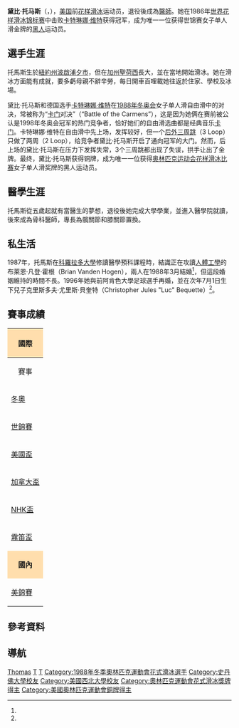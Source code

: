 {{noteTA
|1=zh-hk:花式溜冰; zh-tw:花式滑冰; zh-cn:花样滑冰; 
|2=zh-hk:溜冰; zh-hans:滑冰; zh-tw:滑冰;
|3=zh-hk:自由滑; zh-hans:自由滑; zh-tw:長曲項目;
|4=zh-hk:短節目; zh-hans:短节目; zh-tw:短曲項目;
|5=zh-hk:國際溜冰聯盟; zh-hans:国际滑冰联盟; zh-tw:國際滑冰總會;
}}
{{Infobox figure skater
|name= 黛比·托马斯<br>Debi Thomas
|image=
|caption=
|fullname= 黛博拉·珍妮·托马斯<br>(Debra Janine Thomas)
|altname= 
|country= {{USA}}
|formercountry=
|birth_date= {{birth date and age|1967|3|25}}
|birth_place= 美國[[紐約州|紐約州]][[波啟浦夕市_(紐約州)|波啟浦夕市]]
|hometown=
|residence= 
|height = {{height|m=1.67}}
|partner= 
|formerpartner=
|coach= 
|formercoach= Alex McGowan
|choreographer=
|formerchoreographer=
|skating club= 洛杉磯花式滑冰俱樂部<Br>(Los Angeles Figure Skating Club) 
|retired= 
| medaltemplates = <!-- see [[Template:MedalRelatedTemplates|Template:MedalRelatedTemplates]] -->
{{MedalCountry | {{USA}} }}
{{MedalSport | [[花樣滑冰|花樣滑冰]]}}
{{MedalCompetition | [[冬季奥林匹克运动会花样滑冰比赛|冬季奧運會]]}}
{{MedalBronze|{{tsl|en|Figure skating at the 1988 Winter Olympics|1988年冬季奥林匹克运动会花样滑冰比赛|1988 卡加利}}|{{tsl|en|Figure skating at the 1988 Winter Olympics|1988年冬季奥林匹克运动会花样滑冰比赛|女子單人滑}}}}
{{MedalCompetition|[[世界花样滑冰锦标赛|世界錦標賽]]}}
{{MedalGold| {{tsl|en|1986 World Figure Skating Championships|1986年世界花式滑冰錦標賽|1986 日內瓦}}|女子單人滑}}
{{MedalSilver| {{tsl|en|1987 World Figure Skating Championships|1987年世界花式滑冰錦標賽|1987 辛辛那堤}}|女子單人滑}}
{{MedalBronze| {{tsl|en|1988 World Figure Skating Championships|1988年世界花式滑冰錦標賽|1988 布達佩斯}}|女子單人滑}}
}}
{{MedalTop}}
{{MedalSport | [[冬季奥林匹克运动会花样滑冰比赛|花樣滑冰]]}}
{{MedalCountry |  {{USA}} }}
{{MedalBronze|{{tsl|en|Figure skating at the 1988 Winter Olympics|1988年冬季奥林匹克运动会花样滑冰比赛|1988 卡加利}}|{{tsl|en|Figure skating at the 1988 Winter Olympics|1988年冬季奥林匹克运动会花样滑冰比赛|女子單人滑}}}}
{{MedalBottom}}

'''黛比·托马斯'''（{{lang|en|Debi Thomas}}，{{bd|1967年|3月25日|catIdx=T}}），[[美国|美国]]前[[花样滑冰|花样滑冰]]运动员，退役後成為[[醫師|醫師]]。她在1986年[[世界花样滑冰锦标赛|世界花样滑冰锦标赛]]中击败[[卡特琳娜·维特|卡特琳娜·维特]]获得冠军，成为唯一一位获得世锦赛女子单人滑金牌的[[黑色人种|黑人]]运动员。


==選手生涯==
托馬斯生於[[紐約州|紐約州]][[波啟浦夕市_(紐約州)|波啟浦夕市]]，但在[[加州|加州]][[聖荷西|聖荷西]]長大，並在當地開始滑冰。她在滑冰方面能有成就，要多虧母親不辭辛勞，每日開車百哩載她往返於住家、學校及冰場。

黛比·托马斯和德国选手[[卡特琳娜·维特|卡特琳娜·维特]]在[[1988年冬季奥林匹克运动会|1988年冬奥会]]女子单人滑自由滑中的对决，常被称为“[[卡门|卡门]]对决”（“Battle of the Carmens”），这是因为她俩在赛前被公认是1998年冬奥会冠军的热门竞争者，恰好她们的自由滑选曲都是经典音乐[[卡门|卡门]]。卡特琳娜·维特在自由滑中先上场，发挥较好，但一个[[后外跳|后外三周跳]]（3 Loop）只做了两周（2 Loop），给竞争者黛比·托马斯开启了通向冠军的大门。然而，后上场的黛比·托马斯在压力下发挥失常，3个三周跳都出现了失误，拱手让出了金牌。最终，黛比·托马斯获得铜牌，成为唯一一位获得[[奥林匹克运动会花样滑冰比赛|奥林匹克运动会花样滑冰比赛]]女子单人滑奖牌的黑人运动员。

==醫學生涯==
托馬斯從五歲起就有當醫生的夢想，退役後她完成大學學業，並進入醫學院就讀，後來成為骨科醫師，專長為髖關節和膝關節置換。

==私生活==
1987年，托馬斯在[[科羅拉多大學|科羅拉多大學]]修讀醫學預科課程時，結識正在攻讀[[人體工學|人體工學]]的布萊恩·凡登·霍根（Brian Vanden Hogen），兩人在1988年3月結婚<ref name=people1988/>，但這段婚姻維持的時間不長。1996年她與前阿肯色大學足球選手再婚，並在次年7月1日生下兒子克里斯多夫·尤里斯·貝奎特（Christopher Jules "Luc" Bequette）<ref name=people1997/>。


==賽事成績==
{|  class="wikitable" style="text-align:center"
|-
! style="background-color: #ffdead; " colspan=7 align=center | '''國際''' 
|-
! 賽事
! 1982-83
! 1983-84
! 1984-85
! 1985-86
! 1986-87
! 1987-88
|-
| align=left | [[冬季奥林匹克运动会花样滑冰比赛|冬奧]] || || || || || || bgcolor=cc9966 | 3rd
|-
| align=left | [[世界花样滑冰锦标赛|世錦賽]] || || || 5th || bgcolor=gold | 1st || bgcolor=silver | 2nd || bgcolor=cc9966 | 3rd
|-
| align=left | [[国际滑冰联盟花样滑冰大奖赛美国站|美國盃]] || || || || bgcolor=gold | 1st || || 
|-
| align=left | [[国际滑冰联盟花样滑冰大奖赛加拿大站|加拿大盃]] || || || || || || bgcolor=gold | 1st
|-
| align=left | [[国际滑冰联盟花样滑冰大奖赛日本站|NHK盃]] || || || bgcolor=silver | 2nd || || ||
|-
| align=left | [[霧笛盃|霧笛盃]] || || || bgcolor=gold | 1st || || ||
|-
! style="background-color: #ffdead; " colspan=7 align=center | '''國內'''
|- 
| align=left | [[美國花式溜冰錦標賽|美錦賽]] || 13th || 6th || bgcolor=silver | 2nd || bgcolor=gold | 1st || bgcolor=silver | 2nd || bgcolor=gold | 1st
|}

==參考資料==

{{Reflist|refs=

<ref name=people1988>{{cite web | url = http://www.people.com/people/archive/article/0,,20098892,00.html | title = Spring Fervor  | author = Margot Dougherty | work = People | date =1988-05-09  | accessdate =2014-03-18 }}</ref>

<ref name=people1997>{{cite web | url = http://www.people.com/people/archive/article/0,,20122660,00.html | title = Passages  | author = Erik Meers | work = People | date = 13 January 1997  | accessdate = 2014-03-18 }}</ref>

}}

==導航==
{{世界花样滑冰锦标赛女子单人滑冠军}}
{{Authority control}}
{{DEFAULTSORT:Thomas, Debi}}
[[Category:美国花样滑冰运动员|Thomas]]
[[Category:1988年冬季奧林匹克運動會獎牌得主|T]]
[[Category:美國醫生|T]]
[[Category:1988年冬季奧林匹克運動會花式滑冰選手|Category:1988年冬季奧林匹克運動會花式滑冰選手]]
[[Category:史丹佛大學校友|Category:史丹佛大學校友]]
[[Category:美國西北大學校友|Category:美國西北大學校友]]
[[Category:奧林匹克運動會花式滑冰獎牌得主|Category:奧林匹克運動會花式滑冰獎牌得主]]
[[Category:美國奧林匹克運動會銅牌得主|Category:美國奧林匹克運動會銅牌得主]]